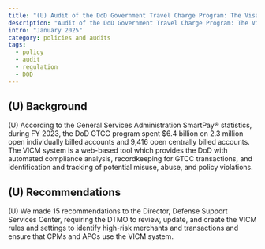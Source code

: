 ```yaml
---
title: "(U) Audit of the DoD Government Travel Charge Program: The Visa IntelliLink Compliance Management System"
description: "Audit of the DoD Government Travel Charge Program: The Visa IntelliLink Compliance Management System."
intro: "January 2025"
category: policies and audits
tags:
  - policy
  - audit
  - regulation
  - DOD
---
```



<LinkButton link="https://media.defense.gov/2025/Jan/23/2003631609/-1/-1/1/DODIG-2025-060_SECURE.PDF" text="View full audit" />

## (U) Background

(U) According to the General Services Administration SmartPay® statistics, during FY 2023, the DoD GTCC program spent $6.4 billion on 2.3 million open individually
billed accounts and 9,416 open centrally billed accounts. The VICM system is a web-based tool which provides the DoD with automated compliance analysis,
recordkeeping for GTCC transactions, and identification and tracking of potential misuse, abuse, and policy violations.

## (U) Recommendations

(U) We made 15 recommendations to the Director, Defense Support Services Center, requiring the DTMO to review, update, and create the VICM rules and settings to
identify high-risk merchants and transactions and ensure that CPMs and APCs use the VICM system.

